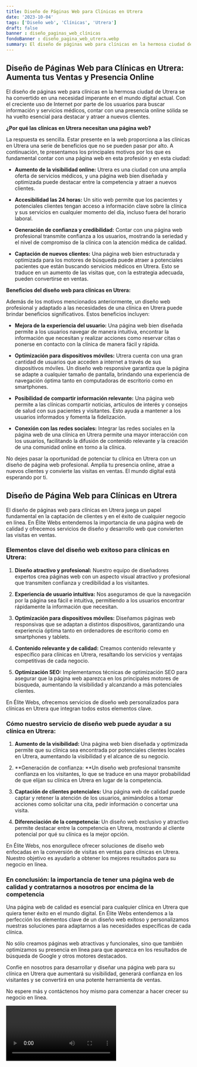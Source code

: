 ```yaml
---
title: Diseño de Páginas Web para Clínicas en Utrera
date: '2023-10-04'
tags: ['Diseño web', 'Clínicas', 'Utrera']
draft: false
banner : diseño_paginas_web_clínicas
fondoBanner : diseño_pagina_web_utrera.webp
summary: El diseño de páginas web para clínicas en la hermosa ciudad de Utrera se ha convertido en una necesidad imperante en el mundo digital actual. Con el creciente uso de Internet por parte de los usuarios para buscar información y servicios médicos, contar con una presencia online sólida se ha vuelto esencial para destacar y atraer a nuevos clientes.
---
```


## Diseño de Páginas Web para Clínicas en Utrera: Aumenta tus Ventas y Presencia Online

El diseño de páginas web para clínicas en la hermosa ciudad de Utrera se ha convertido en una necesidad imperante en el mundo digital actual. Con el creciente uso de Internet por parte de los usuarios para buscar información y servicios médicos, contar con una presencia online sólida se ha vuelto esencial para destacar y atraer a nuevos clientes.

**¿Por qué las clínicas en Utrera necesitan una página web?**

La respuesta es sencilla. Estar presente en la web proporciona a las clínicas en Utrera una serie de beneficios que no se pueden pasar por alto. A continuación, te presentamos los principales motivos por los que es fundamental contar con una página web en esta profesión y en esta ciudad:

- **Aumento de la visibilidad online:** Utrera es una ciudad con una amplia oferta de servicios médicos, y una página web bien diseñada y optimizada puede destacar entre la competencia y atraer a nuevos clientes.

- **Accesibilidad las 24 horas:** Un sitio web permite que los pacientes y potenciales clientes tengan acceso a información clave sobre la clínica y sus servicios en cualquier momento del día, incluso fuera del horario laboral.

- **Generación de confianza y credibilidad:** Contar con una página web profesional transmite confianza a los usuarios, mostrando la seriedad y el nivel de compromiso de la clínica con la atención médica de calidad.

- **Captación de nuevos clientes:** Una página web bien estructurada y optimizada para los motores de búsqueda puede atraer a potenciales pacientes que están buscando servicios médicos en Utrera. Esto se traduce en un aumento de las visitas que, con la estrategia adecuada, pueden convertirse en ventas.

**Beneficios del diseño web para clínicas en Utrera:**

Además de los motivos mencionados anteriormente, un diseño web profesional y adaptado a las necesidades de una clínica en Utrera puede brindar beneficios significativos. Estos beneficios incluyen:

- **Mejora de la experiencia del usuario:** Una página web bien diseñada permite a los usuarios navegar de manera intuitiva, encontrar la información que necesitan y realizar acciones como reservar citas o ponerse en contacto con la clínica de manera fácil y rápida.

- **Optimización para dispositivos móviles:** Utrera cuenta con una gran cantidad de usuarios que acceden a internet a través de sus dispositivos móviles. Un diseño web responsive garantiza que la página se adapte a cualquier tamaño de pantalla, brindando una experiencia de navegación óptima tanto en computadoras de escritorio como en smartphones.

- **Posibilidad de compartir información relevante:** Una página web permite a las clínicas compartir noticias, artículos de interés y consejos de salud con sus pacientes y visitantes. Esto ayuda a mantener a los usuarios informados y fomenta la fidelización.

- **Conexión con las redes sociales:** Integrar las redes sociales en la página web de una clínica en Utrera permite una mayor interacción con los usuarios, facilitando la difusión de contenido relevante y la creación de una comunidad online en torno a la clínica.

No dejes pasar la oportunidad de potenciar tu clínica en Utrera con un diseño de página web profesional. Amplía tu presencia online, atrae a nuevos clientes y convierte las visitas en ventas. El mundo digital está esperando por ti.

<GifSeo />

<Cta />

## **Diseño de Página Web para Clínicas en Utrera**

El diseño de páginas web para clínicas en Utrera juega un papel fundamental en la captación de clientes y en el éxito de cualquier negocio en línea. En Élite Webs entendemos la importancia de una página web de calidad y ofrecemos servicios de diseño y desarrollo web que convierten las visitas en ventas.

### **Elementos clave del diseño web exitoso para clínicas en Utrera:**

1. **Diseño atractivo y profesional:** Nuestro equipo de diseñadores expertos crea páginas web con un aspecto visual atractivo y profesional que transmiten confianza y credibilidad a los visitantes.

2. **Experiencia de usuario intuitiva:** Nos aseguramos de que la navegación por la página sea fácil e intuitiva, permitiendo a los usuarios encontrar rápidamente la información que necesitan.

3. **Optimización para dispositivos móviles:** Diseñamos páginas web responsivas que se adaptan a distintos dispositivos, garantizando una experiencia óptima tanto en ordenadores de escritorio como en smartphones y tablets.

4. **Contenido relevante y de calidad:** Creamos contenido relevante y específico para clínicas en Utrera, resaltando los servicios y ventajas competitivas de cada negocio.

5. **Optimización SEO:** Implementamos técnicas de optimización SEO para asegurar que la página web aparezca en los principales motores de búsqueda, aumentando la visibilidad y alcanzando a más potenciales clientes.

En Élite Webs, ofrecemos servicios de diseño web personalizados para clínicas en Utrera que integran todos estos elementos clave.

### **Cómo nuestro servicio de diseño web puede ayudar a su clínica en Utrera:**

1. **Aumento de la visibilidad:** Una página web bien diseñada y optimizada permite que su clínica sea encontrada por potenciales clientes locales en Utrera, aumentando la visibilidad y el alcance de su negocio.

2. **Generación de confianza: **Un diseño web profesional transmite confianza en los visitantes, lo que se traduce en una mayor probabilidad de que elijan su clínica en Utrera en lugar de la competencia.

3. **Captación de clientes potenciales:** Una página web de calidad puede captar y retener la atención de los usuarios, animándolos a tomar acciones como solicitar una cita, pedir información o concertar una visita.

4. **Diferenciación de la competencia:** Un diseño web exclusivo y atractivo permite destacar entre la competencia en Utrera, mostrando al cliente potencial por qué su clínica es la mejor opción.

En Élite Webs, nos enorgullece ofrecer soluciones de diseño web enfocadas en la conversión de visitas en ventas para clínicas en Utrera. Nuestro objetivo es ayudarlo a obtener los mejores resultados para su negocio en línea.

### **En conclusión: la importancia de tener una página web de calidad y contratarnos a nosotros por encima de la competencia**

Una página web de calidad es esencial para cualquier clínica en Utrera que quiera tener éxito en el mundo digital. En Élite Webs entendemos a la perfección los elementos clave de un diseño web exitoso y personalizamos nuestras soluciones para adaptarnos a las necesidades específicas de cada clínica.

No sólo creamos páginas web atractivas y funcionales, sino que también optimizamos su presencia en línea para que aparezca en los resultados de búsqueda de Google y otros motores destacados.

Confíe en nosotros para desarrollar y diseñar una página web para su clínica en Utrera que aumentará su visibilidad, generará confianza en los visitantes y se convertirá en una potente herramienta de ventas.

No espere más y contáctenos hoy mismo para comenzar a hacer crecer su negocio en línea.

<Video />

<CtaBot job='Clínicas' city='Utrera'/>

<Gmaps query='Utrera+españa+maps' />